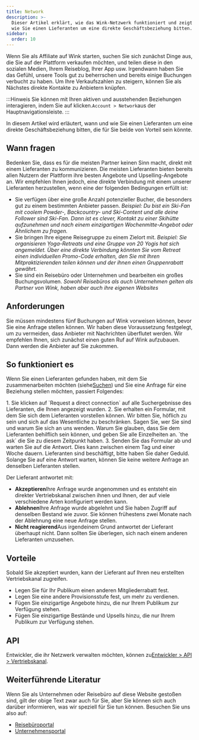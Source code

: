 ```yaml
---
title: Network
description: >-
  Dieser Artikel erklärt, wie das Wink-Netzwerk funktioniert und zeigt Ihnen,
  wie Sie einen Lieferanten um eine direkte Geschäftsbeziehung bitten.
sidebar:
  order: 10
---
```


Wenn Sie als Affiliate auf Wink starten, suchen Sie sich zunächst Dinge aus, die Sie auf der Plattform verkaufen möchten, und teilen diese in den sozialen Medien, Ihrem Reiseblog, Ihrer App usw.
Irgendwann haben Sie das Gefühl, unsere Tools gut zu beherrschen und bereits einige Buchungen verbucht zu haben.
Um Ihre Verkaufszahlen zu steigern, können Sie als Nächstes direkte Kontakte zu Anbietern knüpfen.

:::Hinweis
Sie können mit Ihren aktiven und ausstehenden Beziehungen interagieren, indem Sie auf klicken.`Account > Network`aus der Hauptnavigationsleiste.
:::

In diesem Artikel wird erläutert, wann und wie Sie einen Lieferanten um eine direkte Geschäftsbeziehung bitten, die für Sie beide von Vorteil sein könnte.

## Wann fragen

Bedenken Sie, dass es für die meisten Partner keinen Sinn macht, direkt mit einem Lieferanten zu kommunizieren. Die meisten Lieferanten bieten bereits allen Nutzern der Plattform ihre besten Angebote und Upselling-Angebote an.
Wir empfehlen Ihnen jedoch, eine direkte Verbindung mit einem unserer Lieferanten herzustellen, wenn eine der folgenden Bedingungen erfüllt ist:

* Sie verfügen über eine große Anzahl potenzieller Bucher, die besonders gut zu einem bestimmten Anbieter passen.
  *Beispiel: Du bist ein Ski-Fan mit coolem Powder-, Backcountry- und Ski-Content und alle deine Follower sind Ski-Fan. Dann ist es clever, Kontakt zu einer Skihütte aufzunehmen und nach einem einzigartigen Wochenmitte-Angebot oder Ähnlichem zu fragen.*
* Sie bringen Ihre eigene Reisegruppe zu einem Zielort mit.
  *Beispiel: Sie organisieren Yoga-Retreats und eine Gruppe von 20 Yogis hat sich angemeldet. Über eine direkte Verbindung könnten Sie vom Retreat einen individuellen Promo-Code erhalten, den Sie mit Ihren Mitpraktizierenden teilen können und der ihnen einen Gruppenrabatt gewährt.*
* Sie sind ein Reisebüro oder Unternehmen und bearbeiten ein großes Buchungsvolumen.
  *Sowohl Reisebüros als auch Unternehmen gelten als Partner von Wink, haben aber auch ihre eigenen Websites*

## Anforderungen

Sie müssen mindestens fünf Buchungen auf Wink vorweisen können, bevor Sie eine Anfrage stellen können.
Wir haben diese Voraussetzung festgelegt, um zu vermeiden, dass Anbieter mit Nachrichten überflutet werden. Wir empfehlen Ihnen, sich zunächst einen guten Ruf auf Wink aufzubauen. Dann werden die Anbieter auf Sie zukommen.

## So funktioniert es

Wenn Sie einen Lieferanten gefunden haben, mit dem Sie zusammenarbeiten möchten (siehe[Suchen](/studio/search/)) und Sie eine Anfrage für eine Beziehung stellen möchten, passiert Folgendes:

<Steps>
  1. Sie klicken auf `Request a direct connection` auf alle Suchergebnisse des Lieferanten, die Ihnen angezeigt wurden.
  2. Sie erhalten ein Formular, mit dem Sie sich dem Lieferanten vorstellen können. Wir bitten Sie, höflich zu sein und sich auf das Wesentliche zu beschränken. Sagen Sie, wer Sie sind und warum Sie sich an uns wenden. Warum Sie glauben, dass Sie dem Lieferanten behilflich sein können, und geben Sie alle Einzelheiten an. `the ask` die Sie zu diesem Zeitpunkt haben.
  3. Senden Sie das Formular ab und warten Sie auf die Antwort. Dies kann zwischen einem Tag und einer Woche dauern. Lieferanten sind beschäftigt, bitte haben Sie daher Geduld. Solange Sie auf eine Antwort warten, können Sie keine weitere Anfrage an denselben Lieferanten stellen.
</Steps>


Der Lieferant antwortet mit:

* **Akzeptieren**Ihre Anfrage wurde angenommen und es entsteht ein direkter Vertriebskanal zwischen ihnen und Ihnen, der auf viele verschiedene Arten konfiguriert werden kann.
* **Ablehnen**Ihre Anfrage wurde abgelehnt und Sie haben Zugriff auf denselben Bestand wie zuvor. Sie können frühestens zwei Monate nach der Ablehnung eine neue Anfrage stellen.
* **Nicht reagierend**Aus irgendeinem Grund antwortet der Lieferant überhaupt nicht. Dann sollten Sie überlegen, sich nach einem anderen Lieferanten umzusehen.

## Vorteile

Sobald Sie akzeptiert wurden, kann der Lieferant auf Ihren neu erstellten Vertriebskanal zugreifen.

* Legen Sie für Ihr Publikum einen anderen Mitgliederrabatt fest.
* Legen Sie eine andere Provisionsstufe fest, um mehr zu verdienen.
* Fügen Sie einzigartige Angebote hinzu, die nur Ihrem Publikum zur Verfügung stehen.
* Fügen Sie einzigartige Bestände und Upsells hinzu, die nur Ihrem Publikum zur Verfügung stehen.

## API

Entwickler, die ihr Netzwerk verwalten möchten, können zu[Entwickler > API > Vertriebskanal](/developers/apis/#sales-channel-api).

## Weiterführende Literatur

Wenn Sie als Unternehmen oder Reisebüro auf diese Website gestoßen sind, gilt der obige Text zwar auch für Sie, aber Sie können sich auch darüber informieren, was wir speziell für Sie tun können. Besuchen Sie uns also auf:

* [Reisebüroportal](/travel-agent/what-is-agent/)
* [Unternehmensportal](/corporate/what-is-group/)

